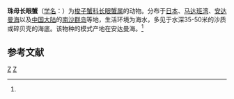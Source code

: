 {{Speciesbox
| taxon = Podophthalmus nacreus
| binomial_authority = (Alcock, 1899)<ref name='id11704'>{{cite web| url =http://www.bioinfo.cn/db05/BjdwSpecies.php?action=view&id=11704| title =珠母长眼蟹| work =《中国动物物种编目数据库》| publisher =中国科学院微生物研究所| author =中国科学院动物研究所| accessdate =2009-04-28| deadurl =yes| archiveurl =https://web.archive.org/web/20160305021959/http://www.bioinfo.cn/db05/BjdwSpecies.php?action=view&id=11704| archivedate =2016-03-05}}</ref>
}}

'''珠母长眼蟹'''（[[学名|学名]]：{{lang|la|''Podophthalmus nacreus''}}）为[[梭子蟹科|梭子蟹科]][[长眼蟹属|长眼蟹属]]的动物。分布于[[日本|日本]]、[[马达班湾|马达班湾]]、[[安达曼海|安达曼海]]以及[[中国大陆|中国大陆]]的[[南沙群岛|南沙群岛]]等地，生活环境为海水，多见于水深35-50米的沙质或碎贝壳的海底。该物种的模式产地在安达曼海。<ref name='id11704'/>

== 参考文献 ==
{{reflist}}

{{螃蟹小作品}}

{{Taxonbar}}
[[Category:_1899年描述的动物|Z]]
[[Category:長眼蟹屬|Z]]